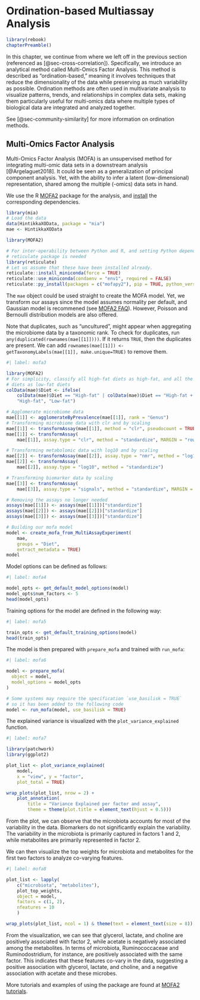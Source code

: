 # Ordination-based Multiassay Analysis {#sec-multiassay_ordination}

```r
library(rebook)
chapterPreamble()
```

In this chapter, we continue from where we left off in the previous section
(referenced as [@sec-cross-correlation]). Specifically, we introduce an
analytical method called Multi-Omics Factor Analysis. This method is described
as "ordination-based," meaning it involves techniques that reduce the
dimensionality of the data while preserving as much variability as possible.
Ordination methods are often used in multivariate analysis to visualize
patterns, trends, and relationships in complex data sets, making them
particularly useful for multi-omics data where multiple types of biological
data are integrated and analyzed together.

See [@sec-community-similarity] for more information on ordination methods.

## Multi-Omics Factor Analysis {#sec-mofa}

Multi-Omics Factor Analysis (MOFA) is an unsupervised method for integrating
multi-omic data sets in a downstream analysis [@Argelaguet2018]. It could be
seen as a generalization of principal component analysis. Yet, with the ability
to infer a latent (low-dimensional) representation, shared among the multiple
(-omics) data sets in hand.

We use the R [MOFA2](https://biofam.github.io/MOFA2/index.html)
package for the analysis, and
[install](https://biofam.github.io/MOFA2/installation.html) the
corresponding dependencies.

```r
library(mia)
# Load the data
data(HintikkaXOData, package = "mia")
mae <- HintikkaXOData
```

```r
library(MOFA2)

# For inter-operability between Python and R, and setting Python dependencies,
# reticulate package is needed
library(reticulate)
# Let us assume that these have been installed already.
reticulate::install_miniconda(force = TRUE)
reticulate::use_miniconda(condaenv = "env1", required = FALSE)
reticulate::py_install(packages = c("mofapy2"), pip = TRUE, python_version=3.6)
```

The `mae` object could be used straight to create the MOFA model. Yet,
we transform our assays since the model assumes normality per
default, and Gaussian model is recommened
(see [MOFA2 FAQ](https://biofam.github.io/MOFA2/faq.html)). However, Poisson and
Bernoulli distribution models are also offered.

Note that duplicates, such as "uncultured", might appear when aggregating the
microbiome data by a taxonomic rank. To check for duplicates, run
`any(duplicated(rownames(mae[[1]])))`. If it returns `TRUE`, then the
duplicates are present. We can add
`rownames(mae[[1]]) <- getTaxonomyLabels(mae[[1]], make.unique=TRUE)` to
remove them.

```r
#| label: mofa3

library(MOFA2)
# For simplicity, classify all high-fat diets as high-fat, and all the low-fat
# diets as low-fat diets
colData(mae)$Diet <- ifelse(
    colData(mae)$Diet == "High-fat" | colData(mae)$Diet == "High-fat + XOS",
    "High-fat", "Low-fat")

# Agglomerate microbiome data
mae[[1]] <- agglomerateByPrevalence(mae[[1]], rank = "Genus")
# Transforming microbiome data with clr and by scaling
mae[[1]] <- transformAssay(mae[[1]], method = "clr", pseudocount = TRUE)
mae[[1]] <- transformAssay(
    mae[[1]], assay.type = "clr", method = "standardize", MARGIN = "rows")

# Transforming metabolomic data with log10 and by scaling
mae[[2]] <- transformAssay(mae[[2]], assay.type = "nmr", method = "log10")
mae[[2]] <- transformAssay(
    mae[[2]], assay.type = "log10", method = "standardize")

# Transforming biomarker data by scaling
mae[[3]] <- transformAssay(
    mae[[3]], assay.type = "signals", method = "standardize", MARGIN = "rows")

# Removing the assays no longer needed
assays(mae[[1]]) <- assays(mae[[1]])["standardize"]
assays(mae[[2]]) <- assays(mae[[2]])["standardize"]
assays(mae[[3]]) <- assays(mae[[3]])["standardize"]

# Building our mofa model
model <- create_mofa_from_MultiAssayExperiment(
    mae,
    groups = "Diet",
    extract_metadata = TRUE)
model
```

Model options can be defined as follows:

```r
#| label: mofa4

model_opts <- get_default_model_options(model)
model_opts$num_factors <- 5
head(model_opts)
```

Training options for the model are defined in the following way:

```r
#| label: mofa5

train_opts <- get_default_training_options(model)
head(train_opts)
```

The model is then prepared  with `prepare_mofa` and trained with `run_mofa`:

```r
#| label: mofa6

model <- prepare_mofa(
  object = model,
  model_options = model_opts
)

# Some systems may require the specification `use_basilisk = TRUE`
# so it has been added to the following code
model <- run_mofa(model, use_basilisk = TRUE)
```

The explained variance is visualized with the `plot_variance_explained` function.

```r
#| label: mofa7

library(patchwork)
library(ggplot2)

plot_list <- plot_variance_explained(
    model,
    x = "view", y = "factor",
    plot_total = TRUE)

wrap_plots(plot_list, nrow = 2) +
    plot_annotation(
        title = "Variance Explained per factor and assay",
        theme = theme(plot.title = element_text(hjust = 0.5)))
```

From the plot, we can observe that the microbiota accounts for most of the
variability in the data. Biomarkers do not significantly explain the
variability. The variability in the microbiota is primarily captured in factors
1 and 2, while metabolites are primarily represented in factor 2.

We can then visualize the top weights for microbiota and metabolites for
the first two factors to analyze co-varying features.

```r
#| label: mofa8

plot_list <- lapply(
    c("microbiota", "metabolites"),
    plot_top_weights,
    object = model,
    factors = c(1, 2),
    nfeatures = 10
    )

wrap_plots(plot_list, ncol = 1) & theme(text = element_text(size = 8))
```

From the visualization, we can see that glycerol, lactate, and choline are
positively associated with factor 2, while acetate is negatively associated
among the metabolites. In terms of microbiota, Ruminococcaceae and
Ruminodostridium, for instance, are positively associated with the same factor.
This indicates that these features co-vary in the data, suggesting a positive
association with glycerol, lactate, and choline, and a negative association
with acetate and these microbes.

More tutorials and examples of using the package are found at
[MOFA2 tutorials](https://biofam.github.io/MOFA2/tutorials.html).
